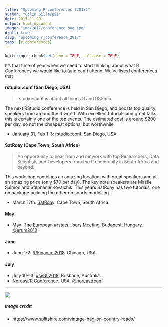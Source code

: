 ```yaml
---
title: "Upcoming R conferences (2018)"
author: "Colin Gillespie"
date: 2017-11-29
output: html_document
image: "img/2017/conference_bag.jpg"
draft: true
slug: "upcoming_r_conference_2017"
tags: [r,conferences]
---
```


```r
knitr::opts_chunk$set(echo = TRUE, collapse = TRUE)
```

It's that time of year when we need to start thinking about what R Conferences we would like
to (and can!) attend. We've listed conferences that 


####  rstudio::conf (San Diego, USA)

> rstudio::conf is about all things R and RStudio

The next RStudio conference is held in San Diego, and boosts top quality speakers 
from around the R world. With excellent tutorials and great talks, this is certainly one of the
top events. The estimated cost is around $200 per day, so not the cheapest options, but worthwhile.

  * January 31, Feb 1-3: [rstudio::conf](https://www.rstudio.com/conference/). San Diego, USA.

#### SatRday (Cape Town, South Africa)

> An opportunity to hear from and network with top Researchers, Data Scientists and Developers from the R community in South Africa and beyond.

This workshop combines an amazing location, with great speakers and at an amazing price (only $70 per day). The
key note speakers are Maëlle Salmon and Stephanie Kovalchik. This years SatRday has two tutorials, one on
package building the other on sports modelling.

  * March 17th: [SatRday](http://capetown2018.satrdays.org/). Cape Town, South Africa.
 
#### May

  * May: [The European #rstats Users Meeting](http://2018.erum.io/). Budapest, Hungary. [\@erum2018](https://twitter.com/erum2018)

#### June

 *  June 1-2: [R/Finance 2018](http://www.rinfinance.com). Chicago, USA.

#### July
  		  
 * July 10-13: [useR! 2018](https://user2018.r-project.org/). Brisbane, Australia.
 * [Noreast'R Conference](http://noreastrconf.com/). USA. [\@noreastrconf](https://twitter.com/noreastrconf/)

---

[![](/img/logos/300_125.jpg)](https://www.jumpingrivers.com/?utm_source=blog&utm_medium=image&utm_campaign=ncpus)


##### Image credit

  * https://www.splitshire.com/vintage-bag-on-country-roads/
